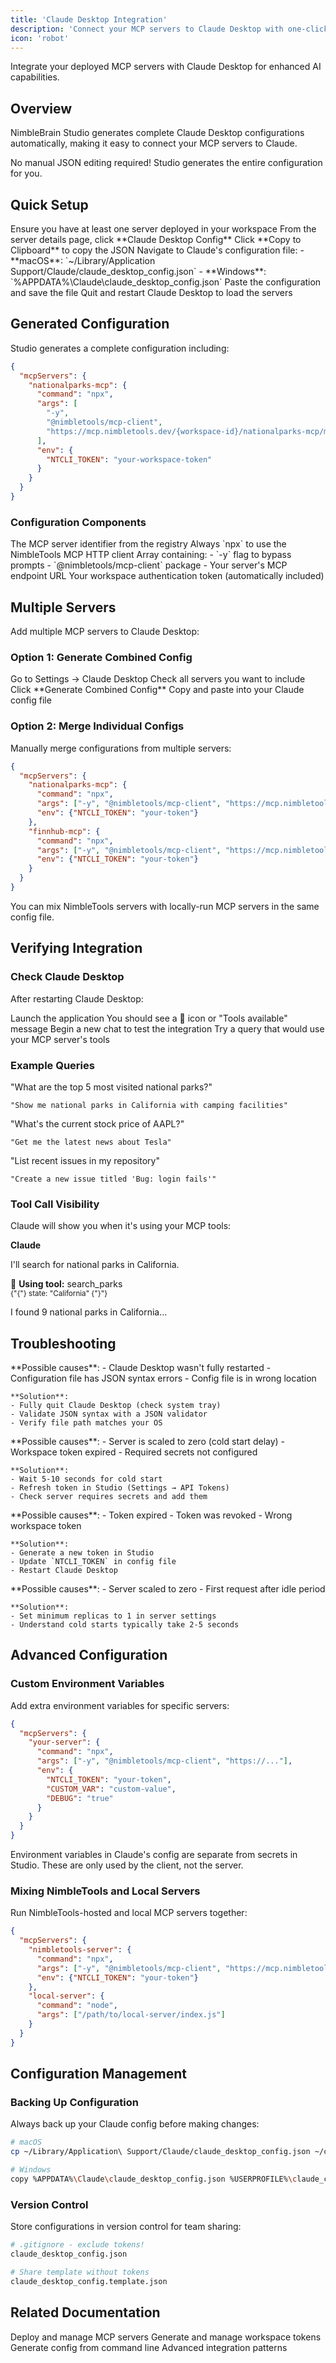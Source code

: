 ```yaml
---
title: 'Claude Desktop Integration'
description: 'Connect your MCP servers to Claude Desktop with one-click configuration'
icon: 'robot'
---
```


Integrate your deployed MCP servers with Claude Desktop for enhanced AI capabilities.

## Overview

NimbleBrain Studio generates complete Claude Desktop configurations automatically, making it easy to connect your MCP servers to Claude.

<Callout type="success">
  No manual JSON editing required! Studio generates the entire configuration for you.
</Callout>

## Quick Setup

<Steps>
  <Step title="Deploy an MCP Server">
    Ensure you have at least one server deployed in your workspace
  </Step>
  <Step title="Generate Configuration">
    From the server details page, click **Claude Desktop Config**
  </Step>
  <Step title="Copy Configuration">
    Click **Copy to Clipboard** to copy the JSON
  </Step>
  <Step title="Open Claude Config File">
    Navigate to Claude's configuration file:
    - **macOS**: `~/Library/Application Support/Claude/claude_desktop_config.json`
    - **Windows**: `%APPDATA%\Claude\claude_desktop_config.json`
  </Step>
  <Step title="Paste & Save">
    Paste the configuration and save the file
  </Step>
  <Step title="Restart Claude Desktop">
    Quit and restart Claude Desktop to load the servers
  </Step>
</Steps>

## Generated Configuration

Studio generates a complete configuration including:

```json
{
  "mcpServers": {
    "nationalparks-mcp": {
      "command": "npx",
      "args": [
        "-y",
        "@nimbletools/mcp-client",
        "https://mcp.nimbletools.dev/{workspace-id}/nationalparks-mcp/mcp"
      ],
      "env": {
        "NTCLI_TOKEN": "your-workspace-token"
      }
    }
  }
}
```

### Configuration Components

<ResponseField name="Server Name" type="string">
  The MCP server identifier from the registry
</ResponseField>

<ResponseField name="command" type="string">
  Always `npx` to use the NimbleTools MCP HTTP client
</ResponseField>

<ResponseField name="args" type="array">
  Array containing:
  - `-y` flag to bypass prompts
  - `@nimbletools/mcp-client` package
  - Your server's MCP endpoint URL
</ResponseField>

<ResponseField name="env.NTCLI_TOKEN" type="string">
  Your workspace authentication token (automatically included)
</ResponseField>

## Multiple Servers

Add multiple MCP servers to Claude Desktop:

### Option 1: Generate Combined Config

<Steps>
  <Step title="Navigate to Workspace Settings">
    Go to Settings → Claude Desktop
  </Step>
  <Step title="Select Servers">
    Check all servers you want to include
  </Step>
  <Step title="Generate Config">
    Click **Generate Combined Config**
  </Step>
  <Step title="Copy & Apply">
    Copy and paste into your Claude config file
  </Step>
</Steps>

### Option 2: Merge Individual Configs

Manually merge configurations from multiple servers:

```json
{
  "mcpServers": {
    "nationalparks-mcp": {
      "command": "npx",
      "args": ["-y", "@nimbletools/mcp-client", "https://mcp.nimbletools.dev/{workspace}/nationalparks-mcp/mcp"],
      "env": {"NTCLI_TOKEN": "your-token"}
    },
    "finnhub-mcp": {
      "command": "npx",
      "args": ["-y", "@nimbletools/mcp-client", "https://mcp.nimbletools.dev/{workspace}/finnhub-mcp/mcp"],
      "env": {"NTCLI_TOKEN": "your-token"}
    }
  }
}
```

<Callout type="tip">
  You can mix NimbleTools servers with locally-run MCP servers in the same config file.
</Callout>

## Verifying Integration

### Check Claude Desktop

After restarting Claude Desktop:

<Steps>
  <Step title="Open Claude Desktop">
    Launch the application
  </Step>
  <Step title="Look for Tool Indicator">
    You should see a 🔌 icon or "Tools available" message
  </Step>
  <Step title="Start a Conversation">
    Begin a new chat to test the integration
  </Step>
  <Step title="Ask a Question">
    Try a query that would use your MCP server's tools
  </Step>
</Steps>

### Example Queries

<Tabs>
  <Tab title="nationalparks-mcp">
    "What are the top 5 most visited national parks?"

    "Show me national parks in California with camping facilities"
  </Tab>
  <Tab title="finnhub-mcp">
    "What's the current stock price of AAPL?"

    "Get me the latest news about Tesla"
  </Tab>
  <Tab title="github-mcp">
    "List recent issues in my repository"

    "Create a new issue titled 'Bug: login fails'"
  </Tab>
</Tabs>

### Tool Call Visibility

Claude will show you when it's using your MCP tools:

<Frame>
  <div style={{padding: '15px', border: '1px solid #ddd', borderRadius: '8px', backgroundColor: '#f9f9f9'}}>
    <p><strong>Claude</strong></p>
    <p>I'll search for national parks in California.</p>
    <div style={{padding: '10px', margin: '10px 0', backgroundColor: '#e3f2fd', borderRadius: '4px'}}>
      🔧 <strong>Using tool:</strong> search_parks
      <br />
      <small>{"{"} state: "California" {"}"}</small>
    </div>
    <p>I found 9 national parks in California...</p>
  </div>
</Frame>

## Troubleshooting

<AccordionGroup>
  <Accordion title="Claude doesn't show MCP tools available">
    **Possible causes**:
    - Claude Desktop wasn't fully restarted
    - Configuration file has JSON syntax errors
    - Config file is in wrong location

    **Solution**:
    - Fully quit Claude Desktop (check system tray)
    - Validate JSON syntax with a JSON validator
    - Verify file path matches your OS
  </Accordion>

  <Accordion title="Tools appear but don't work">
    **Possible causes**:
    - Server is scaled to zero (cold start delay)
    - Workspace token expired
    - Required secrets not configured

    **Solution**:
    - Wait 5-10 seconds for cold start
    - Refresh token in Studio (Settings → API Tokens)
    - Check server requires secrets and add them
  </Accordion>

  <Accordion title="Error: Invalid token">
    **Possible causes**:
    - Token expired
    - Token was revoked
    - Wrong workspace token

    **Solution**:
    - Generate a new token in Studio
    - Update `NTCLI_TOKEN` in config file
    - Restart Claude Desktop
  </Accordion>

  <Accordion title="Cold starts take too long">
    **Possible causes**:
    - Server scaled to zero
    - First request after idle period

    **Solution**:
    - Set minimum replicas to 1 in server settings
    - Understand cold starts typically take 2-5 seconds
  </Accordion>
</AccordionGroup>

## Advanced Configuration

### Custom Environment Variables

Add extra environment variables for specific servers:

```json
{
  "mcpServers": {
    "your-server": {
      "command": "npx",
      "args": ["-y", "@nimbletools/mcp-client", "https://..."],
      "env": {
        "NTCLI_TOKEN": "your-token",
        "CUSTOM_VAR": "custom-value",
        "DEBUG": "true"
      }
    }
  }
}
```

<Callout type="warning">
  Environment variables in Claude's config are separate from secrets in Studio. These are only used by the client, not the server.
</Callout>

### Mixing NimbleTools and Local Servers

Run NimbleTools-hosted and local MCP servers together:

```json
{
  "mcpServers": {
    "nimbletools-server": {
      "command": "npx",
      "args": ["-y", "@nimbletools/mcp-client", "https://mcp.nimbletools.dev/..."],
      "env": {"NTCLI_TOKEN": "your-token"}
    },
    "local-server": {
      "command": "node",
      "args": ["/path/to/local-server/index.js"]
    }
  }
}
```

## Configuration Management

### Backing Up Configuration

Always back up your Claude config before making changes:

```bash
# macOS
cp ~/Library/Application\ Support/Claude/claude_desktop_config.json ~/claude_config_backup.json

# Windows
copy %APPDATA%\Claude\claude_desktop_config.json %USERPROFILE%\claude_config_backup.json
```

### Version Control

Store configurations in version control for team sharing:

```bash
# .gitignore - exclude tokens!
claude_desktop_config.json

# Share template without tokens
claude_desktop_config.template.json
```

## Related Documentation

<CardGroup cols={2}>
  <Card
    title="Server Management"
    icon="server"
    href="/studio/server-management"
  >
    Deploy and manage MCP servers
  </Card>
  <Card
    title="API Keys & Tokens"
    icon="key"
    href="/studio/api-keys"
  >
    Generate and manage workspace tokens
  </Card>
  <Card
    title="CLI: Claude Config"
    icon="terminal"
    href="/cli/commands/server/claude-config"
  >
    Generate config from command line
  </Card>
  <Card
    title="Developer Integration Guide"
    icon="code"
    href="/dev/claude-desktop-integration"
  >
    Advanced integration patterns
  </Card>
</CardGroup>
